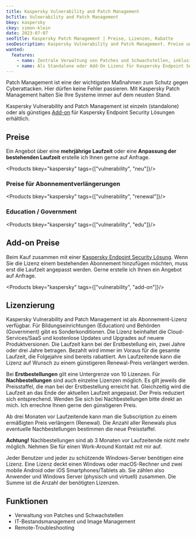 ```yaml
---
title: Kaspersky Vulnerability and Patch Management
bcTitle: Vulnerability and Patch Management
bkey: kaspersky
ckey: simon-klein
date: 2023-07-07
seoTitle: Kaspersky Patch Management | Preise, Lizenzen, Rabatte
seoDescription: Kaspersky Vulnerability and Patch Management. Preise und Informationen für Security Manager und Einkauf. Sonderkonditionen für Behörden und Bildungseinrichtungen.
wanted:
  features:
    - name: Zentrale Verwaltung von Patches und Schwachstellen, inklusive IT-Bestandsmanagement
    - name: Als Standalone oder Add-On Lizenz für Kaspersky Endpoint Security
---
```




<Intro>

Patch Management ist eine der wichtigsten Maßnahmen zum Schutz gegen Cyberattacken. Hier dürfen keine Fehler passieren. Mit Kaspersky Patch Management halten Sie Ihre Systeme immer auf dem neusten Stand.

Kaspersky Vulnerability and Patch Management ist einzeln (standalone) oder als günstiges [Add-on](#add-on-preise) für Kaspersky Endpoint Security Lösungen erhältlich.

</Intro>

<TOC />





## Preise



<Info>

  Ein Angebot über eine **mehrjährige Laufzeit** oder eine **Anpassung der bestehenden Laufzeit** erstelle ich Ihnen gerne auf Anfrage.

</Info>


<Products bkey="kaspersky" tags={["vulnerability", "neu"]}/>


### Preise für Abonnementverlängerungen


<Products bkey="kaspersky" tags={["vulnerability", "renewal"]}/>


### Education / Government


<Products bkey="kaspersky" tags={["vulnerability", "edu"]}/>


## Add-on Preise

 Beim Kauf zusammen mit einer [Kaspersky Endpoint Security Lösung](/hersteller/kaspersky/). Wenn Sie die Lizenz einem bestehenden Abonnement hinzufügen möchten, muss erst die Laufzeit angepasst werden. Gerne erstelle ich Ihnen ein Angebot auf Anfrage.


<Products bkey="kaspersky" tags={["vulnerability", "add-on"]}/>


## Lizenzierung

 Kaspersky Vulnerability and Patch Management ist als Abonnement-Lizenz verfügbar. Für Bildungseinrichtungen (Education) und Behörden (Government) gibt es Sonderkonditionen. Die Lizenz beinhaltet die Cloud-Services/SaaS und kostenlose Updates und Upgrades auf neuere Produktversionen. Die Laufzeit kann bei der Erstbestellung ein, zwei Jahre oder drei Jahre betragen. Bezahlt wird immer im Voraus für die gesamte Laufzeit, die Folgejahre sind bereits rabattiert. Am Laufzeitende kann die Lizenz auf Wunsch zu einem günstigeren Renewal-Preis verlängert werden.

 Bei **Erstbestellungen** gilt eine Untergrenze von 10 Lizenzen. Für **Nachbestellungen** sind auch einzelne Lizenzen möglich. Es gilt jeweils die Preisstaffel, die man bei der Erstbestellung erreicht hat. Gleichzeitig wird die Laufzeit an das Ende der aktuellen Laufzeit angepasst. Der Preis reduziert sich entsprechend. Wenden Sie sich bei Nachbestellungen bitte direkt an mich. Ich errechne Ihnen gerne den günstigeren Preis.

 Ab drei Monaten vor Laufzeitende kann man die Subscription zu einem ermäßigten Preis verlängern (Renewal). Die Anzahl aller Renewals plus eventuelle Nachbestellungen bestimmen die neue Preisstaffel.

 **Achtung!** Nachbestellungen sind ab 3 Monaten vor Laufzeitende nicht mehr möglich. Nehmen Sie für einen Work-Around Kontakt mit mir auf.

 Jeder Benutzer und jeder zu schützende Windows-Server benötigen eine Lizenz. Eine Lizenz deckt einen Windows oder macOS-Rechner und zwei mobile Android oder iOS Smartphones/Tablets ab. Sie zählen also Anwender und Windows Server (physisch und virtuell) zusammen. Die Summe ist die Anzahl der benötigten Lizenzen.



## Funktionen


 - Verwaltung von Patches und Schwachstellen
 - IT-Bestandsmanagement und Image Management
 - Remote-Troubleshooting
